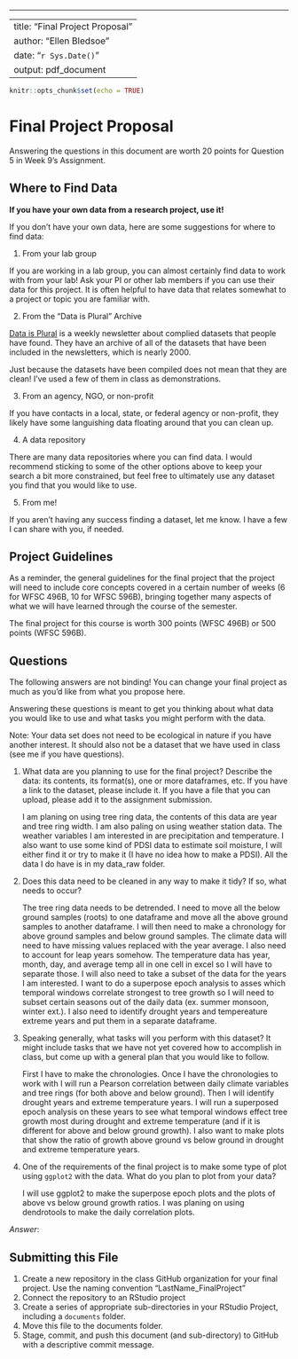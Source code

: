 ------------------------------------------------------------------------

---
title: "Final Project Proposal"
author: "Ellen Bledsoe"
date: "`r Sys.Date()`"
output: pdf_document
---

```r
knitr::opts_chunk$set(echo = TRUE)
```

# Final Project Proposal

Answering the questions in this document are worth 20 points for Question 5 in Week 9's Assignment.

## Where to Find Data

**If you have your own data from a research project, use it!**

If you don't have your own data, here are some suggestions for where to find data:

1.  From your lab group

If you are working in a lab group, you can almost certainly find data to work with from your lab! Ask your PI or other lab members if you can use their data for this project. It is often helpful to have data that relates somewhat to a project or topic you are familiar with.

2.  From the "Data is Plural" Archive

[Data is Plural](https://www.data-is-plural.com/) is a weekly newsletter about complied datasets that people have found. They have an archive of all of the datasets that have been included in the newsletters, which is nearly 2000.

Just because the datasets have been compiled does not mean that they are clean! I've used a few of them in class as demonstrations.

3.  From an agency, NGO, or non-profit

If you have contacts in a local, state, or federal agency or non-profit, they likely have some languishing data floating around that you can clean up.

4.  A data repository

There are many data repositories where you can find data. I would recommend sticking to some of the other options above to keep your search a bit more constrained, but feel free to ultimately use any dataset you find that you would like to use.

5.  From me!

If you aren't having any success finding a dataset, let me know. I have a few I can share with you, if needed.

## Project Guidelines

As a reminder, the general guidelines for the final project that the project will need to include core concepts covered in a certain number of weeks (6 for WFSC 496B, 10 for WFSC 596B), bringing together many aspects of what we will have learned through the course of the semester.

The final project for this course is worth 300 points (WFSC 496B) or 500 points (WFSC 596B).

## Questions

The following answers are not binding! You can change your final project as much as you'd like from what you propose here.

Answering these questions is meant to get you thinking about what data you would like to use and what tasks you might perform with the data.

Note: Your data set does not need to be ecological in nature if you have another interest. It should also not be a dataset that we have used in class (see me if you have questions).

1.  What data are you planning to use for the final project? Describe the data: its contents, its format(s), one or more dataframes, etc. If you have a link to the dataset, please include it. If you have a file that you can upload, please add it to the assignment submission.

    I am planing on using tree ring data, the contents of this data are year and tree ring width. I am also paling on using weather station data. The weather variables I am interested in are precipitation and temperature. I also want to use some kind of PDSI data to estimate soil moisture, I will either find it or try to make it (I have no idea how to make a PDSI). All the data I do have is in my data_raw folder.

2.  Does this data need to be cleaned in any way to make it tidy? If so, what needs to occur?

    The tree ring data needs to be detrended. I need to move all the below ground samples (roots) to one dataframe and move all the above ground samples to another dataframe. I will then need to make a chronology for above ground samples and below ground samples. The climate data will need to have missing values replaced with the year average. I also need to account for leap years somehow. The temperature data has year, month, day, and average temp all in one cell in excel so I will have to separate those. I will also need to take a subset of the data for the years I am interested. I want to do a superpose epoch analysis to asses which temporal windows correlate strongest to tree growth so I will need to subset certain seasons out of the daily data (ex. summer monsoon, winter ext.). I also need to identify drought years and tempereature extreme years and put them in a separate dataframe.

3.  Speaking generally, what tasks will you perform with this dataset? It might include tasks that we have not yet covered how to accomplish in class, but come up with a general plan that you would like to follow.

    First I have to make the chronologies. Once I have the chronologies to work with I will run a Pearson correlation between daily climate variables and tree rings (for both above and below ground). Then I will identify drought years and extreme temperature years. I will run a superposed epoch analysis on these years to see what temporal windows effect tree growth most during drought and extreme temperature (and if it is different for above and below ground growth). I also want to make plots that show the ratio of growth above ground vs below ground in drought and extreme temperature years.

4.  One of the requirements of the final project is to make some type of plot using `ggplot2` with the data. What do you plan to plot from your data?

    I will use ggplot2 to make the superpose epoch plots and the plots of above vs below ground growth ratios. I was planing on using dendrotools to make the daily correlation plots.

*Answer*:

## Submitting this File

1.  Create a new repository in the class GitHub organization for your final project. Use the naming convention "LastName_FinalProject"
2.  Connect the repository to an RStudio project
3.  Create a series of appropriate sub-directories in your RStudio Project, including a `documents` folder.
4.  Move this file to the documents folder.
5.  Stage, commit, and push this document (and sub-directory) to GitHub with a descriptive commit message.
